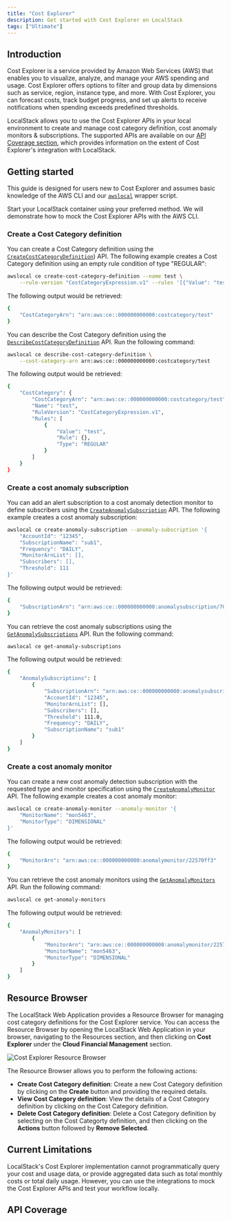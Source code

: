 ```yaml
---
title: "Cost Explorer"
description: Get started with Cost Explorer on LocalStack
tags: ["Ultimate"]
---
```



## Introduction

Cost Explorer is a service provided by Amazon Web Services (AWS) that enables you to visualize, analyze, and manage your AWS spending and usage.
Cost Explorer offers options to filter and group data by dimensions such as service, region, instance type, and more.
With Cost Explorer, you can forecast costs, track budget progress, and set up alerts to receive notifications when spending exceeds predefined thresholds.

LocalStack allows you to use the Cost Explorer APIs in your local environment to create and manage cost category definition, cost anomaly monitors & subscriptions.
The supported APIs are available on our [API Coverage section](#api-coverage), which provides information on the extent of Cost Explorer's integration with LocalStack.

## Getting started

This guide is designed for users new to Cost Explorer and assumes basic knowledge of the AWS CLI and our [`awslocal`](https://github.com/localstack/awscli-local) wrapper script.

Start your LocalStack container using your preferred method.
We will demonstrate how to mock the Cost Explorer APIs with the AWS CLI.

### Create a Cost Category definition

You can create a Cost Category definition using the [`CreateCostCategoryDefinition`](https://docs.aws.amazon.com/aws-cost-management/latest/APIReference/API_CreateCostCategoryDefinition.html)) API.
The following example creates a Cost Category definition using an empty rule condition of type "REGULAR":

```bash
awslocal ce create-cost-category-definition --name test \
    --rule-version "CostCategoryExpression.v1" --rules '[{"Value": "test", "Rule": {}, "Type": "REGULAR"}]'
```

The following output would be retrieved:

```bash
{
    "CostCategoryArn": "arn:aws:ce::000000000000:costcategory/test"
}
```

You can describe the Cost Category definition using the [`DescribeCostCategoryDefinition`](https://docs.aws.amazon.com/aws-cost-management/latest/APIReference/API_DescribeCostCategoryDefinition.html) API.
Run the following command:

```bash
awslocal ce describe-cost-category-definition \
    --cost-category-arn arn:aws:ce::000000000000:costcategory/test
```

The following output would be retrieved:

```bash
{
    "CostCategory": {
        "CostCategoryArn": "arn:aws:ce::000000000000:costcategory/test",
        "Name": "test",
        "RuleVersion": "CostCategoryExpression.v1",
        "Rules": [
            {
                "Value": "test",
                "Rule": {},
                "Type": "REGULAR"
            }
        ]
    }
}
```

### Create a cost anomaly subscription

You can add an alert subscription to a cost anomaly detection monitor to define subscribers using the [`CreateAnomalySubscription`](https://docs.aws.amazon.com/aws-cost-management/latest/APIReference/API_CreateAnomalySubscription.html) API.
The following example creates a cost anomaly subscription:

```bash
awslocal ce create-anomaly-subscription --anomaly-subscription '{
    "AccountId": "12345",
    "SubscriptionName": "sub1",
    "Frequency": "DAILY",
    "MonitorArnList": [],
    "Subscribers": [],
    "Threshold": 111
}'
```

The following output would be retrieved:

```bash
{
    "SubscriptionArn": "arn:aws:ce::000000000000:anomalysubscription/70644961"
}
```

You can retrieve the cost anomaly subscriptions using the [`GetAnomalySubscriptions`](https://docs.aws.amazon.com/aws-cost-management/latest/APIReference/API_GetAnomalySubscriptions.html) API.
Run the following command:

```bash
awslocal ce get-anomaly-subscriptions
```

The following output would be retrieved:

```bash
{
    "AnomalySubscriptions": [
        {
            "SubscriptionArn": "arn:aws:ce::000000000000:anomalysubscription/70644961",
            "AccountId": "12345",
            "MonitorArnList": [],
            "Subscribers": [],
            "Threshold": 111.0,
            "Frequency": "DAILY",
            "SubscriptionName": "sub1"
        }
    ]
}
```

### Create a cost anomaly monitor

You can create a new cost anomaly detection subscription with the requested type and monitor specification using the [`CreateAnomalyMonitor`](https://docs.aws.amazon.com/aws-cost-management/latest/APIReference/API_CreateAnomalyMonitor.html) API.
The following example creates a cost anomaly monitor:

```bash
awslocal ce create-anomaly-monitor --anomaly-monitor '{
    "MonitorName": "mon5463",
    "MonitorType": "DIMENSIONAL"
}'
```

The following output would be retrieved:

```bash
{
    "MonitorArn": "arn:aws:ce::000000000000:anomalymonitor/22570ff3"
}
```

You can retrieve the cost anomaly monitors using the [`GetAnomalyMonitors`](https://docs.aws.amazon.com/aws-cost-management/latest/APIReference/API_GetAnomalyMonitors.html) API.
Run the following command:

```bash
awslocal ce get-anomaly-monitors
```

The following output would be retrieved:

```bash
{
    "AnomalyMonitors": [
        {
            "MonitorArn": "arn:aws:ce::000000000000:anomalymonitor/22570ff3",
            "MonitorName": "mon5463",
            "MonitorType": "DIMENSIONAL"
        }
    ]
}
```

## Resource Browser

The LocalStack Web Application provides a Resource Browser for managing cost category definitions for the Cost Explorer service.
You can access the Resource Browser by opening the LocalStack Web Application in your browser, navigating to the Resources section, and then clicking on **Cost Explorer** under the **Cloud Financial Management** section.

![Cost Explorer Resource Browser](/images/aws/cost-explorer-resource-browser.png)

The Resource Browser allows you to perform the following actions:

- **Create Cost Category definition**: Create a new Cost Category definition by clicking on the **Create** button and providing the required details.
- **View Cost Category definition**: View the details of a Cost Category definition by clicking on the Cost Category definition.
- **Delete Cost Category definition**: Delete a Cost Category definition by selecting on the Cost Categorty definition, and then clicking on the **Actions** button followed by **Remove Selected**.

## Current Limitations

LocalStack's Cost Explorer implementation cannot programmatically query your cost and usage data, or provide aggregated data such as total monthly costs or total daily usage.
However, you can use the integrations to mock the Cost Explorer APIs and test your workflow locally.

## API Coverage

<FeatureCoverage service="ce" client:load />
